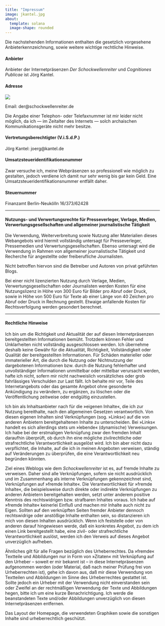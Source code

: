 ```yaml
---
title: "Impressum"
image: jkantel.jpg
about:
  template: solana
  image-shape: rounded
---
```


Die nachstehenden Informationen enthalten die gesetzlich vorgesehene Anbieterkennzeichnung, sowie weitere wichtige rechtliche Hinweise.

#### Anbieter

Anbieter der Internetpräsenzen *Der Schockwellenreiter* und *Cognitiones Publicae* ist Jörg Kantel.

#### Adresse

![](images/adresse.gif)

Email: der@schockwellenreiter.de

Die Angabe einer Telephon- oder Telefaxnummer ist mir leider nicht möglich, da ich — im Zeitalter des Internets — solch archaischen Kommunikationsgeräte nicht mehr besitze.

#### Vertretungsberechtigter (V.i.S.d.P.)

Jörg Kantel: joerg@kantel.de

#### Umsatzsteueridentifikationsnummer

Zwar versuche ich, meine Webpräsenzen so professionell wie möglich zu gestalten, jedoch verdiene ich damit nur sehr wenig bis gar kein Geld. Eine Umsatzsteueridentifikationsnummer entfällt daher.

#### Steuernummer

Finanzamt Berlin-Neukölln 16/373/62428

---

#### Nutzungs- und Verwertungsrechte für Presseverleger, Verlage, Medien, Verwertungsgesellschaften und allgemeiner journalistische Tätigkeit

Die Verwendung, Weiterverbreitung sowie Nutzung aller Materialien dieses Webangebots wird hiermit vollständig untersagt für Presseverleger, Pressemedien und Verwertungsgesellschaften. Ebenso untersagt wird die Verwendung in Rahmen von allgemeiner journalistische Tätigkeit und Recherche für angestellte oder freiberufliche Journalisten.

Nicht betroffen hiervon sind die Betreiber und Autoren von privat geführten Blogs.

Bei einer nicht lizenzierten Nutzung durch Verlage, Medien, Verwertungsgesellschaften oder Journalisten werden Kosten für eine Nutzungslizenz in Höhe von 300 Euro für Bilder pro Abruf oder Druck, sowie in Höhe von 500 Euro für Texte ab einer Länge von 40 Zeichen pro Abruf oder Druck in Rechnung gestellt. Etwaige anfallende Kosten für Rechtsverfolgung werden gesondert berechnet.

---

#### Rechtliche Hinweise

Ich bin um die Richtigkeit und Aktualität der auf diesen Internetpräsenzen bereitgestellten Informationen bemüht. Trotzdem können Fehler und Unklarheiten nicht vollständig ausgeschlossen werden. Ich übernehme deshalb keine Gewähr für die Aktualität, Richtigkeit, Vollständigkeit oder Qualität der bereitgestellten Informationen. Für Schäden materieller oder immaterieller Art, die durch die Nutzung oder Nichtnutzung der dargebotenen Informationen bzw. durch die Nutzung fehlerhafter und unvollständiger Informationen unmittelbar oder mittelbar verursacht werden, hafte ich nicht, sofern mir nicht nachweislich vorsätzliches oder grob fahrlässiges Verschulden zur Last fällt. Ich behalte mir vor, Teile des Internetangebots oder das gesamte Angebot ohne gesonderte Ankündigung zu verändern, zu ergänzen, zu löschen oder die Veröffentlichung zeitweise oder endgültig einzustellen.

Ich bin als Inhaltsanbieter nach für die »eigenen Inhalte«, die ich zur Nutzung bereithalte, nach den allgemeinen Gesetzen verantwortlich. Von diesen eigenen Inhalten sind Verknüpfungen (sog. »Links«) auf die von anderen Anbietern bereitgehaltenen Inhalte zu unterscheiden. Bei »Links« handelt es sich allerdings stets um »lebende« (dynamische) Verweisungen. Ich habe bei der erstmaligen Verknüpfung zwar den fremden Inhalt daraufhin überprüft, ob durch ihn eine mögliche zivilrechtliche oder strafrechtliche Verantwortlichkeit ausgelöst wird. Ich bin aber nicht dazu verpflichtet, die Inhalte, auf die ich in meinen Angeboten verweisen, ständig auf Veränderungen zu überprüfen, die eine Verantwortlichkeit neu begründen könnten.

Ziel eines Weblogs wie dem *Schockwellenreiter* ist es, auf fremde Inhalte zu verweisen. Daher sind alle Verknüpfungen, sofern sie nicht ausdrücklich und im Zusammenhang als interne Verknüpfungen gekennzeichnet sind, Verknüpfungen auf »fremde Inhalte«. Die Verantwortlichkeit für »fremde Inhalte«, die beispielsweise durch direkte oder indirekte Verknüpfungen zu anderen Anbietern bereitgehalten werden, setzt unter anderem positive Kenntnis des rechtswidrigen bzw. strafbaren Inhaltes voraus. Ich habe auf »fremde Inhalte« keinerlei Einfluß und machen mir Inhalte auch nicht zu Eigen. Sollten auf den verknüpften Seiten fremder Anbieter dennoch rechtswidrige oder anstößige Inhalte enthalten sein, so distanzieren ich mich von diesen Inhalten ausdrücklich. Wenn ich feststelle oder von anderen darauf hingewiesen werde, daß ein konkretes Angebot, zu dem ich einen Link bereitgestellt habe, eine zivil- oder strafrechtliche Verantwortlichkeit auslöst, werden ich den Verweis auf dieses Angebot unverzüglich aufheben.

Ähnliches gilt für alle Fragen bezüglich des Urheberrechtes. Da »fremde« Textteile und Abbildungen nur in Form von »Zitaten« mit Verknüpfung auf den Urheber – soweit er mir bekannt ist – in diese Internetpräsenzen aufgenommen werden (oder Material, daß nach meiner Prüfung frei von Urheberrechten ist), gehe ich davon aus, daß mir diese Verwendung von Textteilen und Abbildungen im Sinne des Urheberrechtes gestattet ist. Sollte jedoch ein Urheber mit der Verwendung nicht einverstanden sein oder Zweifel an der rechtmäßigen Verwendung der Texte und Abbildungen hegen, bitte ich um eine kurze Benachrichtigung. Ich werde die beanstandeten Texte und/oder Abbildungen unverzüglich von diesen Internetpräsenzen entfernen.

Das Layout der Homepage, die verwendeten Graphiken sowie die sonstigen Inhalte sind urheberrechtlich geschützt.
